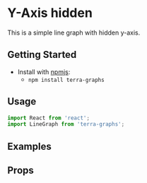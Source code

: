 
# Y-Axis hidden

This is a simple line graph with hidden y-axis.

## Getting Started

- Install with [npmjs](https://www.npmjs.com):
  - `npm install terra-graphs`

## Usage

```jsx
import React from 'react';
import LineGraph from 'terra-graphs';
```
## Examples
<LineGraph />

## Props
<PropsTable />